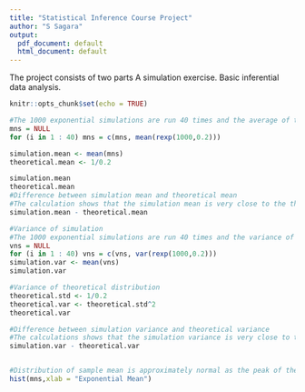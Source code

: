 ```yaml
---
title: "Statistical Inference Course Project"
author: "S Sagara"
output:
  pdf_document: default
  html_document: default
---
```

The project consists of two parts
A simulation exercise.
Basic inferential data analysis.


```r
knitr::opts_chunk$set(echo = TRUE)
```

```r
#The 1000 exponential simulations are run 40 times and the average of the simulatons is calculated.
mns = NULL
for (i in 1 : 40) mns = c(mns, mean(rexp(1000,0.2)))

simulation.mean <- mean(mns)
theoretical.mean <- 1/0.2

simulation.mean
theoretical.mean
#Difference between simulation mean and theoretical mean
#The calculation shows that the simulation mean is very close to the theoretical mean.
simulation.mean - theoretical.mean

#Variance of simulation
#The 1000 exponential simulations are run 40 times and the variance of the simulatons is calculated.
vns = NULL
for (i in 1 : 40) vns = c(vns, var(rexp(1000,0.2)))
simulation.var <- mean(vns)
simulation.var

#Variance of theoretical distribution
theoretical.std <- 1/0.2
theoretical.var <- theoretical.std^2
theoretical.var

#Difference between simulation variance and theoretical variance
#The calculations shows that the simulation variance is very close to the theoretical variance.
simulation.var - theoretical.var


#Distribution of sample mean is approximately normal as the peak of the histogram is aroung the mean and the shape of the graph is bell-shape.
hist(mns,xlab = "Exponential Mean")

```